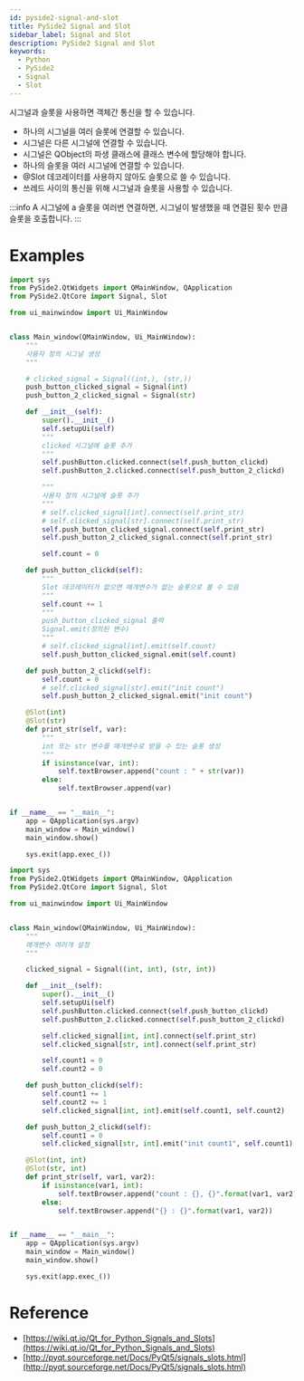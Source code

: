 ```yaml
---
id: pyside2-signal-and-slot
title: PySide2 Signal and Slot
sidebar_label: Signal and Slot
description: PySide2 Signal and Slot
keywords:
  - Python
  - PySide2
  - Signal
  - Slot
---
```


시그널과 슬롯을 사용하면 객체간 통신을 할 수 있습니다.

- 하나의 시그널을 여러 슬롯에 연결할 수 있습니다.
- 시그널은 다른 시그널에 연결할 수 있습니다.
- 시그널은 QObject의 파생 클래스에 클래스 변수에 할당해야 합니다.
- 하나의 슬롯을 여러 시그널에 연결할 수 있습니다.
- @Slot 데코레이터를 사용하지 않아도 슬롯으로 쓸 수 있습니다.
- 쓰레드 사이의 통신을 위해 시그널과 슬롯을 사용할 수 있습니다.

:::info
A 시그널에 a 슬롯을 여러번 연결하면, 시그널이 발생했을 때 연결된 횟수 만큼 슬롯을 호출합니다.
:::

# Examples

```python
import sys
from PySide2.QtWidgets import QMainWindow, QApplication
from PySide2.QtCore import Signal, Slot

from ui_mainwindow import Ui_MainWindow


class Main_window(QMainWindow, Ui_MainWindow):
    """
    사용자 정의 시그널 생성
    """

    # clicked_signal = Signal((int,), (str,))
    push_button_clicked_signal = Signal(int)
    push_button_2_clicked_signal = Signal(str)

    def __init__(self):
        super().__init__()
        self.setupUi(self)
        """
        clicked 시그널에 슬롯 추가
        """
        self.pushButton.clicked.connect(self.push_button_clickd)
        self.pushButton_2.clicked.connect(self.push_button_2_clickd)

        """
        사용자 정의 시그널에 슬롯 추가
        """
        # self.clicked_signal[int].connect(self.print_str)
        # self.clicked_signal[str].connect(self.print_str)
        self.push_button_clicked_signal.connect(self.print_str)
        self.push_button_2_clicked_signal.connect(self.print_str)

        self.count = 0

    def push_button_clickd(self):
        """
        Slot 데코레이터가 없으면 매개변수가 없는 슬롯으로 볼 수 있음
        """
        self.count += 1
        """
        push_button_clicked_signal 출력
        Signal.emit(정의된 변수)
        """
        # self.clicked_signal[int].emit(self.count)
        self.push_button_clicked_signal.emit(self.count)

    def push_button_2_clickd(self):
        self.count = 0
        # self.clicked_signal[str].emit("init count")
        self.push_button_2_clicked_signal.emit("init count")

    @Slot(int)
    @Slot(str)
    def print_str(self, var):
        """
        int 또는 str 변수를 매개변수로 받을 수 있는 슬롯 생성
        """
        if isinstance(var, int):
            self.textBrowser.append("count : " + str(var))
        else:
            self.textBrowser.append(var)


if __name__ == "__main__":
    app = QApplication(sys.argv)
    main_window = Main_window()
    main_window.show()

    sys.exit(app.exec_())
```

```python
import sys
from PySide2.QtWidgets import QMainWindow, QApplication
from PySide2.QtCore import Signal, Slot

from ui_mainwindow import Ui_MainWindow


class Main_window(QMainWindow, Ui_MainWindow):
    """
    매개변수 여러개 설정
    """

    clicked_signal = Signal((int, int), (str, int))

    def __init__(self):
        super().__init__()
        self.setupUi(self)
        self.pushButton.clicked.connect(self.push_button_clickd)
        self.pushButton_2.clicked.connect(self.push_button_2_clickd)

        self.clicked_signal[int, int].connect(self.print_str)
        self.clicked_signal[str, int].connect(self.print_str)

        self.count1 = 0
        self.count2 = 0

    def push_button_clickd(self):
        self.count1 += 1
        self.count2 += 1
        self.clicked_signal[int, int].emit(self.count1, self.count2)

    def push_button_2_clickd(self):
        self.count1 = 0
        self.clicked_signal[str, int].emit("init count1", self.count1)

    @Slot(int, int)
    @Slot(str, int)
    def print_str(self, var1, var2):
        if isinstance(var1, int):
            self.textBrowser.append("count : {}, {}".format(var1, var2))
        else:
            self.textBrowser.append("{} : {}".format(var1, var2))


if __name__ == "__main__":
    app = QApplication(sys.argv)
    main_window = Main_window()
    main_window.show()

    sys.exit(app.exec_())
```

# Reference

- [https://wiki.qt.io/Qt_for_Python_Signals_and_Slots](https://wiki.qt.io/Qt_for_Python_Signals_and_Slots)
- [http://pyqt.sourceforge.net/Docs/PyQt5/signals_slots.html](http://pyqt.sourceforge.net/Docs/PyQt5/signals_slots.html)
